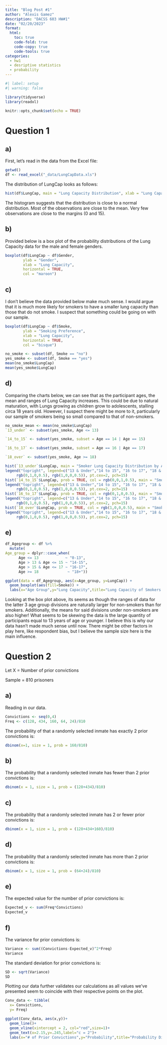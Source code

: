 ```yaml
---
title: "Blog Post #1"
author: "Alexis Gamez"
description: "DACSS 603 HW#1"
date: "02/20/2023"
format:
  html:
    toc: true
    code-fold: true
    code-copy: true
    code-tools: true
categories:
  - hw1
  - desriptive statistics 
  - probability
---
```


```r
#| label: setup
#| warning: false

library(tidyverse)
library(readxl)

knitr::opts_chunk$set(echo = TRUE)
```

# Question 1

## a)

First, let's read in the data from the Excel file:

```r
getwd()
df <- read_excel("_data/LungCapData.xls")
```

The distribution of LungCap looks as follows:

```r
hist(df$LungCap, main = "Lung Capacity Distribution", xlab = "Lung Capacity", ylab = "Probability Density", prob = TRUE)
```

The histogram suggests that the distribution is close to a normal distribution. Most of the observations are close to the mean. Very few observations are close to the margins (0 and 15).

## b)

Provided below is a box plot of the probability distributions of the Lung Capacity data for the male and female genders.

```r
boxplot(df$LungCap ~ df$Gender, 
        ylab = "Gender",
        xlab = "Lung Capacity",
        horizontal = TRUE,
        col = "maroon")
```

## c)

I don't believe the data provided below make much sense. I would argue that it is much more likely for smokers to have a smaller lung capacity than those that do not smoke. I suspect that something could be going on with our sample.

```r
boxplot(df$LungCap ~ df$Smoke, 
        ylab = "Smoking Preference",
        xlab = "Lung Capacity",
        horizontal = TRUE,
        col = "bisque")

no_smoke <- subset(df, Smoke == "no")
yes_smoke <- subset(df, Smoke == "yes")
mean(no_smoke$LungCap)
mean(yes_smoke$LungCap)
```

## d)

Comparing the charts below, we can see that as the participant ages, the mean and ranges of Lung Capacity increases. This could be due to natural maturation, with Lungs growing as children grow to adolescents, stalling circa 18 years old. However, I suspect there might be more to it, particularly our sample of smokers being so small compared to that of non-smokers.

```r
no_smoke_mean <- mean(no_smoke$LungCap)
`13_under` <- subset(yes_smoke, Age <= 13)

`14_to_15` <- subset(yes_smoke, subset = Age == 14 | Age == 15)

`16_to_17` <- subset(yes_smoke, subset = Age == 16 | Age == 17)

`18_over` <- subset(yes_smoke, Age >= 18)

hist(`13_under`$LungCap, main = "Smoker Lung Capacity Distribution by Age", xlab = "Lung Capacity", ylab = "Probability Density", prob = TRUE)
legend("topright", legend=c("13 & Under","14 to 15", "16 to 17", "18 & Over"), col=c("gray", rgb(0,0,1,0.5), 
     rgb(0,1,0,0.5), rgb(1,0,0,0.5)), pt.cex=2, pch=15)
hist(`14_to_15`$LungCap, prob = TRUE, col = rgb(0,0,1,0.5), main = "Smoker Lung Capacity Distribution by Age", xlab = "Lung Capacity", ylab = "Probability Density")
legend("topright", legend=c("13 & Under","14 to 15", "16 to 17", "18 & Over"), col=c("gray", rgb(0,0,1,0.5), 
     rgb(0,1,0,0.5), rgb(1,0,0,0.5)), pt.cex=2, pch=15)
hist(`16_to_17`$LungCap, prob = TRUE, col = rgb(0,1,0,0.5), main = "Smoker Lung Capacity Distribution by Age", xlab = "Lung Capacity", ylab = "Probability Density")
legend("topright", legend=c("13 & Under","14 to 15", "16 to 17", "18 & Over"), col=c("gray", rgb(0,0,1,0.5), 
     rgb(0,1,0,0.5), rgb(1,0,0,0.5)), pt.cex=2, pch=15)
hist(`18_over`$LungCap, prob = TRUE, col = rgb(1,0,0,0.5), main = "Smoker Lung Capacity Distribution by Age", xlab = "Lung Capacity", ylab = "Probability Density")
legend("topright", legend=c("13 & Under","14 to 15", "16 to 17", "18 & Over"), col=c("gray", rgb(0,0,1,0.5), 
     rgb(0,1,0,0.5), rgb(1,0,0,0.5)), pt.cex=2, pch=15)
```

## e)
```r
df_Agegroup <- df %>% 
  mutate(
Age_group = dplyr::case_when(
      Age <= 13            ~ "0-13",
      Age > 13 & Age <= 15 ~ "14-15",
      Age > 15 & Age <= 17 ~ "16-17",
      Age >= 18             ~ "18+"))

ggplot(data = df_Agegroup, aes(x=Age_group, y=LungCap)) + 
  geom_boxplot(aes(fill=Smoke)) +
  labs(x="Age Group",y="Lung Capacity",title="Lung Capacity of Smokers vs Non Smokers by Age Group")
```

Looking at the box plot above, its seems as though the ranges of data for the latter 3 age group divisions are naturally larger for non-smokers than for smokers. Additionally, the means for said divisions under non-smokers are also higher! What seems to be skewing the data is the large quantity of participants equal to 13 years of age or younger. I believe this is why our data hasn't made much sense until now. There might be other factors in play here, like respondent bias, but I believe the sample size here is the main influence.

# Question 2
Let X = Number of prior convictions

Sample = 810 prisoners

## a)

Reading in our data.
```r
Convictions <- seq(0,4)
Freq <- c(128, 434, 160, 64, 24)/810
```

The probability of that a randomly selected inmate has exactly 2 prior convictions is:
```r
dbinom(x=1, size = 1, prob = 160/810)
```

## b)

The probability that a randomly selected inmate has fewer than 2 prior convictions is:
```r
dbinom(x = 1, size = 1, prob = (128+434)/810)
```

## c)

The probability that a randomly selected inmate has 2 or fewer prior convictions is:
```r
dbinom(x = 1, size = 1, prob = (128+434+160)/810)
```

## d)

The probability that a randomly selected inmate has more than 2 prior convictions is:
```r
dbinom(x = 1, size = 1, prob = (64+24)/810)
```

## e)

The expected value for the number of prior convictions is:
```r
Expected_v <- sum(Freq*Convictions)
Expected_v
```

## f)

The variance for prior convictions is:
```r
Variance <- sum((Convictions-Expected_v)^2*Freq)
Variance
```

The standard deviation for prior convictions is:
```r
SD <- sqrt(Variance)
SD
```

Plotting our data further validates our calculations as all values we've presented seem to coincide with their respective points on the plot.
```r
Conv_data <- tibble(
  x= Convictions,
  y= Freq)

ggplot(Conv_data, aes(x,y))+
  geom_line()+
  geom_vline(xintercept = 2, col="red",size=1)+
  geom_text(x=2.15,y=.245,label="c = 2")+
  labs(x="# of Prior Convictions",y="Probability",title="Probability Distribution of Prioner # of Prior Convictions")
```